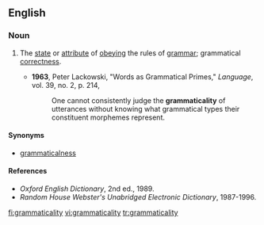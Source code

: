 ==English==

===Noun===
{{en-noun|-}}

# {{context|of language}} The [[state]] or [[attribute]] of [[obey]]ing the rules of [[grammar]]; grammatical [[correctness]].
#*'''1963''', Peter Lackowski, "Words as Grammatical Primes," ''Language'', vol. 39, no. 2, p. 214,
#*:One cannot consistently judge the '''grammaticality''' of utterances without knowing what grammatical types their constituent morphemes represent.

====Synonyms====
*[[grammaticalness]]

====References====
*''Oxford English Dictionary'', 2nd ed., 1989.
*''Random House Webster's Unabridged Electronic Dictionary'', 1987-1996.

[[fi:grammaticality]]
[[vi:grammaticality]]
[[tr:grammaticality]]